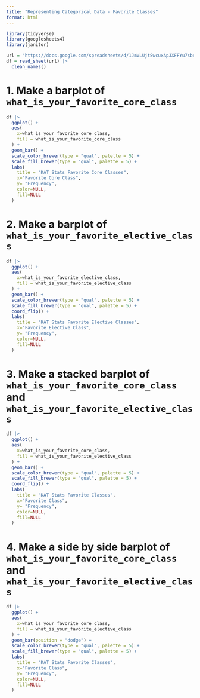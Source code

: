 ```yaml
---
title: "Representing Categorical Data - Favorite Classes"
format: html
---
```


```r
library(tidyverse)
library(googlesheets4)
library(janitor)
```

```r
url = "https://docs.google.com/spreadsheets/d/1JmVLUjtSwcuxApJXFFYu7sbre7s0pHjOfz2bmnwDMnQ/edit?usp=sharing"
df = read_sheet(url) |> 
  clean_names()
```

# 1. Make a barplot of `what_is_your_favorite_core_class`

```r
df |> 
  ggplot() +
  aes(
    x=what_is_your_favorite_core_class,
    fill = what_is_your_favorite_core_class
  ) +
  geom_bar() +
  scale_color_brewer(type = "qual", palette = 5) +
  scale_fill_brewer(type = "qual", palette = 5) +
  labs(
    title = "KAT Stats Favorite Core Classes",
    x="Favorite Core Class",
    y= "Frequency",
    color=NULL,
    fill=NULL
  )
```

# 2. Make a barplot of `what_is_your_favorite_elective_class`

```r
df |> 
  ggplot() +
  aes(
    x=what_is_your_favorite_elective_class,
    fill = what_is_your_favorite_elective_class
  ) +
  geom_bar() +
  scale_color_brewer(type = "qual", palette = 5) +
  scale_fill_brewer(type = "qual", palette = 5) +
  coord_flip() +
  labs(
    title = "KAT Stats Favorite Elective Classes",
    x="Favorite Elective Class",
    y= "Frequency",
    color=NULL,
    fill=NULL
  )
```

# 3. Make a stacked barplot of `what_is_your_favorite_core_class` and `what_is_your_favorite_elective_class`

```r
df |> 
  ggplot() +
  aes(
    x=what_is_your_favorite_core_class,
    fill = what_is_your_favorite_elective_class
  ) +
  geom_bar() +
  scale_color_brewer(type = "qual", palette = 5) +
  scale_fill_brewer(type = "qual", palette = 5) +
  coord_flip() +
  labs(
    title = "KAT Stats Favorite Classes",
    x="Favorite Class",
    y= "Frequency",
    color=NULL,
    fill=NULL
  )
```

# 4. Make a side by side barplot of `what_is_your_favorite_core_class` and `what_is_your_favorite_elective_class`

```r
df |> 
  ggplot() +
  aes(
    x=what_is_your_favorite_core_class,
    fill = what_is_your_favorite_elective_class
  ) +
  geom_bar(position = "dodge") +
  scale_color_brewer(type = "qual", palette = 5) +
  scale_fill_brewer(type = "qual", palette = 5) +
  labs(
    title = "KAT Stats Favorite Classes",
    x="Favorite Class",
    y= "Frequency",
    color=NULL,
    fill=NULL
  )
```

